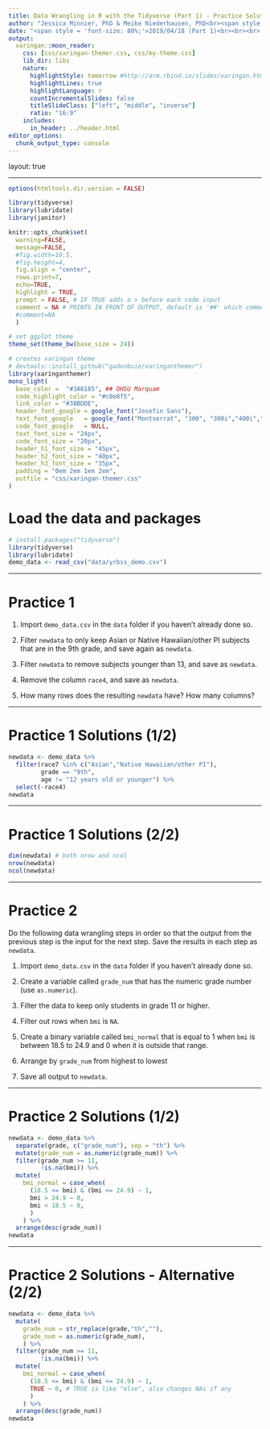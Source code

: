 ```yaml
---
title: Data Wrangling in R with the Tidyverse (Part 1) - Practice Solutions
author: "Jessica Minnier, PhD & Meike Niederhausen, PhD<br><span style = 'font-size: 80%;'>[OCTRI Biostatistics, Epidemiology, Research & Design (BERD) Workshop](https://www.ohsu.edu/xd/research/centers-institutes/octri/education-training/octri-research-forum.cfm) </span>"
date: "<span style = 'font-size: 80%;'>2019/04/18 (Part 1)<br><br><br> `r icon::fa('link')` slides: [bit.ly/berd_tidy1](http://bit.ly/berd_tidy1) <br> `r icon::fa('file-pdf')` pdf:  [bit.ly/berd_tidy1_pdf](http://bit.ly/berd_tidy1_pdf)</span>"
output: 
  xaringan::moon_reader:
    css: [css/xaringan-themer.css, css/my-theme.css]
    lib_dir: libs
    nature:
      highlightStyle: tomorrow #http://arm.rbind.io/slides/xaringan.html#77
      highlightLines: true
      highlightLanguage: r
      countIncrementalSlides: false
      titleSlideClass: ["left", "middle", "inverse"]
      ratio: "16:9"
    includes:
      in_header: ../header.html   
editor_options: 
  chunk_output_type: console
---
```


layout: true
  
<!-- <div class="my-footer"><span>bit.ly/berd_tidy</span></div>  -->

---

```r
options(htmltools.dir.version = FALSE)

library(tidyverse)
library(lubridate)
library(janitor)

knitr::opts_chunk$set(
  warning=FALSE, 
  message=FALSE, 
  #fig.width=10.5, 
  #fig.height=4,
  fig.align = "center",
  rows.print=7,
  echo=TRUE,
  highlight = TRUE,
  prompt = FALSE, # IF TRUE adds a > before each code input
  comment = NA # PRINTS IN FRONT OF OUTPUT, default is '##' which comments out output
  #comment=NA
  )

# set ggplot theme
theme_set(theme_bw(base_size = 24))
```



```r
# creates xaringan theme
# devtools::install_github("gadenbuie/xaringanthemer")
library(xaringanthemer)
mono_light(
  base_color =  "#3A6185", ## OHSU Marquam
  code_highlight_color = "#c0e8f5",
  link_color = "#38BDDE",
  header_font_google = google_font("Josefin Sans"),
  text_font_google   = google_font("Montserrat", "300", "300i","400i","700"),
  code_font_google   = NULL,
  text_font_size = "24px",
  code_font_size = "20px",
  header_h1_font_size = "45px",
  header_h2_font_size = "40px",
  header_h3_font_size = "35px",
  padding = "0em 2em 1em 2em",
  outfile = "css/xaringan-themer.css"
)
```

# Load the data and packages

```r
# install.packages("tidyverse")
library(tidyverse)  
library(lubridate)
demo_data <- read_csv("data/yrbss_demo.csv")
```

---

# Practice 1

1. Import `demo_data.csv` in the `data` folder if you haven't already done so.

1. Filter `newdata` to only keep Asian or Native Hawaiian/other PI subjects that are in the 9th grade, and save again as `newdata`.

1. Filter `newdata` to remove subjects younger than 13, and save as `newdata`.

1. Remove the column `race4`, and save as `newdata`.

1. How many rows does the resulting `newdata` have? How many columns?

---

# Practice 1 Solutions (1/2)

```r
newdata <- demo_data %>%
  filter(race7 %in% c("Asian","Native Hawaiian/other PI"), 
         grade == "9th",
         age != "12 years old or younger") %>%
  select(-race4)
newdata
```

---

# Practice 1 Solutions (2/2)

```r
dim(newdata) # both nrow and ncol
nrow(newdata)
ncol(newdata)
```

---

# Practice 2

Do the following data wrangling steps in order so that the output from the previous step is the input for the next step.
Save the results in each step as `newdata`.

1. Import `demo_data.csv` in the `data` folder if you haven't already done so.

1. Create a variable called `grade_num` that has the numeric grade number (use `as.numeric`).

1. Filter the data to keep only students in grade 11 or higher.

1. Filter out rows when `bmi` is `NA`.

1. Create a binary variable called `bmi_normal` that is equal to 1 when `bmi` is between 18.5 to 24.9 and 0 when it is outside that range.

1. Arrange by `grade_num` from highest to lowest

1. Save all output to `newdata`.

---

# Practice 2 Solutions (1/2)

```r
newdata <- demo_data %>%
  separate(grade, c("grade_num"), sep = "th") %>%
  mutate(grade_num = as.numeric(grade_num)) %>%
  filter(grade_num >= 11,
         !is.na(bmi)) %>%
  mutate(
    bmi_normal = case_when(
      (18.5 <= bmi) & (bmi <= 24.9) ~ 1,
      bmi > 24.9 ~ 0,
      bmi < 18.5 ~ 0,
      )
    ) %>%
  arrange(desc(grade_num))
newdata
```

---

# Practice 2 Solutions - Alternative (2/2)

```r
newdata <- demo_data %>%
  mutate(
    grade_num = str_replace(grade,"th",""),
    grade_num = as.numeric(grade_num),
    ) %>%
  filter(grade_num >= 11,
         !is.na(bmi)) %>%
  mutate(
    bmi_normal = case_when(
      (18.5 <= bmi) & (bmi <= 24.9) ~ 1,
      TRUE ~ 0, # TRUE is like "else", also changes NAs if any
      )
    ) %>%
  arrange(desc(grade_num))
newdata
```

